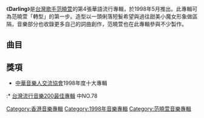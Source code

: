 {{Album infobox | <!-- See Wikipedia:WikiProject_Albums -->
| Name          = Darling
| Type          = [[專輯|專輯]]
| Artist        = [[范曉萱|范曉萱]]
| Cover         = 
| Released      = 1998年5月1日
| Recorded      = 1998年
| Genre         = [[國語流行音樂|國語流行音樂]]
| Length        = 41:05
| Label         = [[福茂唱片|福茂唱片]]
| Producer      = 
| Last album    = [[聖誕快樂Song|聖誕快樂Song]]<br>（1997年）
| This album    = '''Darling'''<br>（1998年）
| Next album    = [[我要我們在一起_(專輯)|我要我們在一起]]<br>（1999年）
}}

《'''Darling'''》是[[台灣|台灣]][[歌手|歌手]][[范曉萱|范曉萱]]的第4張華語流行專輯，於1998年5月推出。此專輯可為范曉萱「轉型」的第一步。造型以一頭俐落短髮希望與過往甜美小魔女形象做區隔，音樂部分也收錄更多自己的詞曲創作，范曉萱也在此專輯參與不少製作。

==曲目==
{{Tracklist
| collapsed = 
| headline = 
| font_size = 
| total_length = 41:05
| all_producer = [[黃怡_(音樂人)|黃怡]]
| extra_column =

| title1 = Darling
| music1 = [[范曉萱|范曉萱]]
| lyrics1 = 范曉萱
| arranger1 = [[江建民|江建民]]
| longnote1 = 電影《[[半生緣_(電影)|半生緣]]》預告片主題曲
| length1 = 3:24

| title2 = 數字戀愛
| music2 = 范曉萱
| lyrics2 = 范曉萱
| arranger2 = [[黃中岳|黃中-{岳}-]]
| longnote2 = 
| length2 = 4:12

| title3 = 哭了
| music3 = [[李泉|李泉]]
| lyrics3 = 李泉
| arranger3 = [[何國杰|Ricky Ho]]
| longnote3 = 
| length3 = 3:46

| title4 = Tell Her
| music4 = [[駱集益|駱集益]]
| lyrics4 = 范曉萱
| arranger4 = [[Martin_Tang|Martin Tang]]
| longnote4 = 
| length4 = 4:30

| title5 = 咖啡
| music5 = [[小兵|小兵]]
| lyrics5 = 范曉萱
| arranger5 = 小兵
| longnote5 = 
| length5 = 4:04

| title6 = 氧氣
| music6 = [[黃怡_(音樂人)|黃怡]]
| lyrics6 = [[許常德|許常德]]
| arranger6 = [[吳慶隆|吳慶隆]]
| note6 = O1缺氧版
| longnote6 = 
| length6 = 4:32

| title7 = 藍旗袍
| music7 = 李泉
| lyrics7 = [[曹峻|曹峻]]<br>李泉
| arranger7 = 黃中-{岳}-
| longnote7 = 
| length7 = 4:00

| title8 = 失戀
| music8 = 范曉萱
| lyrics8 = 范曉萱
| arranger8 = 江建民
| longnote8 = 
| length8 = 3:55

| title9 = 氧氣
| music9 = 黃怡
| lyrics9 = 許常德
| arranger9 = [[Terence_Teo|Terence Teo]]
| note9 = O2有氧版
| longnote9 = 
| length9 = 4:41

| title10 = 標籤
| music10 = [[梁學凌|梁學凌]]
| lyrics10 = [[徐培年|徐培年]]
| arranger10 = Terence Teo
| longnote10 = 
| length10 = 3:56
}}

== 獎項 ==
*[[中華音樂人交流協會|中華音樂人交流協會]]1998年度十大專輯
:* [http://www.books.com.tw/activity/2008/12/2008music/1993_2005.html 台灣流行音樂200最佳專輯]{{Wayback|url=http://www.books.com.tw/activity/2008/12/2008music/1993_2005.html |date=20130222065035 }} 中NO.78

[[Category:香港音樂專輯|Category:香港音樂專輯]]
[[Category:1998年音樂專輯|Category:1998年音樂專輯]]
[[Category:范曉萱音樂專輯|Category:范曉萱音樂專輯]]